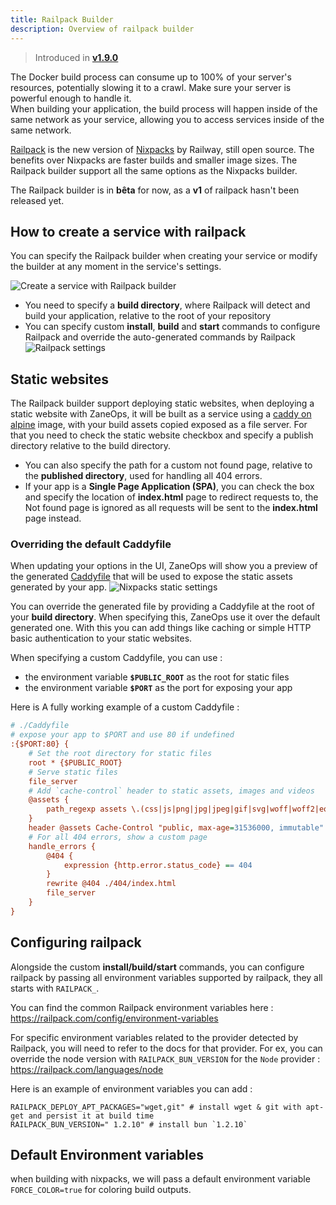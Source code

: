 ```yaml
---
title: Railpack Builder
description: Overview of railpack builder
---
```



> Introduced in [**v1.9.0**](/changelog/v19)

<Aside type="caution" title='Docker build resource usage'>
The Docker build process can consume up to 100% of your server's resources, potentially slowing it to a crawl.
Make sure your server is powerful enough to handle it.
</Aside>
<Aside type="tip" title='Network access'>
    When building your application, the build process will happen inside of the same network as your service,
    allowing you to access services inside of the same network.
</Aside>

[Railpack](https://railpack.com) is the new version of [Nixpacks](/knowledge-base/builders/nixpacks-builder/) by Railway, still open source. The benefits over Nixpacks are 
faster builds and smaller image sizes. The Railpack builder support all the same options as the Nixpacks builder. 

The Railpack builder is in **bêta** for now, as a **v1** of railpack hasn't been released yet. 

## How to create a service with railpack

You can specify the Railpack builder when creating your service or modify the builder at any moment in the service's settings. 

![Create a service with Railpack builder](https://assets.zaneops.dev/images/create-git-service-railpack-builder.png)

- You need to specify a **build directory**, where Railpack will detect and build your application, relative to the root of your repository
- You can specify custom **install**, **build** and **start** commands to configure Railpack and override the auto-generated 
  commands by Railpack 
    ![Railpack settings](https://assets.zaneops.dev/images/railpack-builder.png)

## Static websites

The Railpack builder support deploying static websites, when deploying a static website with ZaneOps, it will be built as a service using a [caddy on alpine](https://hub.docker.com/_/caddy) image,
with your build assets copied exposed as a file server.
For that you need to check the static website checkbox and specify a publish directory relative to the build directory.

- You can also specify the path for a custom not found page, relative to the **published directory**, used for handling all 404 errors.
- If your app is a **Single Page Application (SPA)**, you can check the box and specify the location of **index.html** page to redirect requests to, 
  the Not found page is ignored as all requests will be sent to the **index.html** page instead.

### Overriding the default Caddyfile

When updating your options in the UI, ZaneOps will show you a preview of the generated [Caddyfile](https://caddyserver.com/docs/caddyfile) that will be used to expose the static 
assets generated by your app.
![Nixpacks static settings](https://assets.zaneops.dev/images/nixpacks-builder-static.png)

You can override the generated file by providing a Caddyfile at the root of your **build directory**. 
When specifying this, ZaneOps use it over the default generated one. 
With this you can add things like caching or simple HTTP basic authentication to your static websites. 

When specifying a custom Caddyfile, you can use :
- the environment variable **`$PUBLIC_ROOT`** as the root for static files
- the environment variable **`$PORT`** as the port for exposing your app


Here is A fully working example of a custom Caddyfile : 
```ini
# ./Caddyfile
# expose your app to $PORT and use 80 if undefined
:{$PORT:80} {
    # Set the root directory for static files
    root * {$PUBLIC_ROOT}
    # Serve static files 
    file_server
    # Add `cache-control` header to static assets, images and videos
    @assets {
        path_regexp assets \.(css|js|png|jpg|jpeg|gif|svg|woff|woff2|eot|ttf|otf|mp4)$
    }
    header @assets Cache-Control "public, max-age=31536000, immutable"
    # For all 404 errors, show a custom page
    handle_errors {
        @404 {
            expression {http.error.status_code} == 404
        }
        rewrite @404 ./404/index.html
        file_server
    }
}
```



## Configuring railpack

Alongside the custom **install/build/start** commands, you can configure railpack by passing all environment 
variables supported by railpack, they all starts with `RAILPACK_`.


You can find the common Railpack environment variables here : https://railpack.com/config/environment-variables

For specific environment variables related to the provider detected by Railpack, you will need to refer to the docs for that provider. 
For ex, you can override the node version with `RAILPACK_BUN_VERSION` for the `Node` provider : https://railpack.com/languages/node

Here is an example of environment variables you can add : 
```shell
RAILPACK_DEPLOY_APT_PACKAGES="wget,git" # install wget & git with apt-get and persist it at build time
RAILPACK_BUN_VERSION=" 1.2.10" # install bun `1.2.10`
```


## Default Environment variables

when building with nixpacks, we will pass a default environment variable `FORCE_COLOR=true` for coloring build outputs.
